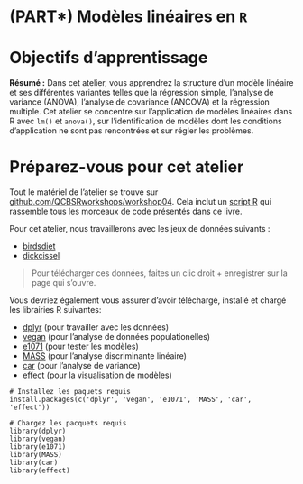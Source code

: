 # (PART\*) Modèles linéaires en `R` {-}

# Objectifs d'apprentissage

**Résumé :** Dans cet atelier, vous apprendrez la structure d'un modèle linéaire et ses différentes variantes telles que la régression simple, l'analyse de variance (ANOVA), l'analyse de covariance (ANCOVA) et la régression multiple. Cet atelier se concentre sur l'application de modèles linéaires dans R avec `lm()` et `anova()`, sur l'identification de modèles dont les conditions d'application ne sont pas rencontrées et sur régler les problèmes.

# Préparez-vous pour cet atelier

Tout le matériel de l'atelier se trouve sur [github.com/QCBSRworkshops/workshop04](https://github.com/QCBSRworkshops/workshop04). Cela inclut un [script R](https://qcbsrworkshops.github.io/workshop04/book-fr/workshop04-script-fr.R) qui rassemble tous les morceaux de code présentés dans ce livre.

Pour cet atelier, nous travaillerons avec les jeux de données suivants :

* [birdsdiet](http://qcbs.ca/wiki/_media/birdsdiet.csv)
* [dickcissel](http://qcbs.ca/wiki/_media/dickcissel.csv)

> Pour télécharger ces données, faites un clic droit + enregistrer sur la page qui s'ouvre.

Vous devriez également vous assurer d'avoir téléchargé, installé et chargé les librairies R suivantes:

* [dplyr](https://cran.r-project.org/package=dplyr) (pour travailler avec les données)
* [vegan](https://cran.r-project.org/package=vegan) (pour l'analyse de données populationelles)
* [e1071](https://cran.r-project.org/package=e1071) (pour tester les modèles)
* [MASS](https://cran.r-project.org/package=MASS) (pour l’analyse discriminante linéaire)
* [car](https://cran.r-project.org/package=car) (pour l'analyse de variance)
* [effect](https://cran.r-project.org/package=effect) (pour la visualisation de modèles)

```
# Installez les paquets requis
install.packages(c('dplyr', 'vegan', 'e1071', 'MASS', 'car', 'effect'))

# Chargez les pacquets requis
library(dplyr)
library(vegan)
library(e1071)
library(MASS)
library(car)
library(effect)
```
